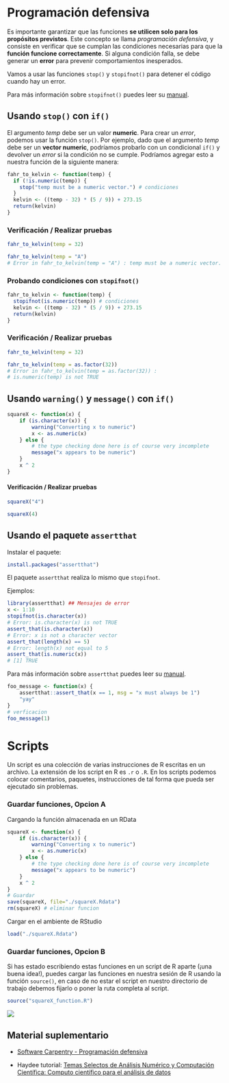 # Programación defensiva

Es importante garantizar que las funciones **se utilicen solo para los propósitos previstos**. Este concepto se llama *programación defensiva*, y consiste en verificar que se cumplan las condiciones necesarias para que la **función funcione correctamente**. Si alguna condición falla, se debe generar un **error** para prevenir comportamientos inesperados.

Vamos a usar las funciones `stop()` y `stopifnot()` para detener el código cuando hay un error.

Para más información sobre `stopifnot()` puedes leer su [manual](https://www.rdocumentation.org/packages/base/versions/3.6.2/topics/stopifnot).

## **Usando `stop()` con `if()`**

El argumento *temp* debe ser un valor **numeric**. Para crear un *error*, podemos usar la función `stop()`. Por ejemplo, dado que el argumento *temp* debe ser un **vector numeric**, podríamos probarlo con un condicional `if()` y devolver un *error* si la condición no se cumple. Podríamos agregar esto a nuestra función de la siguiente manera:

```{r}
fahr_to_kelvin <- function(temp) {
  if (!is.numeric(temp)) {
    stop("temp must be a numeric vector.") # condiciones
  }
  kelvin <- ((temp - 32) * (5 / 9)) + 273.15
  return(kelvin)
}
```

### Verificación / Realizar pruebas

```{r}
fahr_to_kelvin(temp = 32)
```

```{r, eval=FALSE}
fahr_to_kelvin(temp = "A")
# Error in fahr_to_kelvin(temp = "A") : temp must be a numeric vector.
```

### **Probando condiciones con `stopifnot()`**

```{r}
fahr_to_kelvin <- function(temp) {
  stopifnot(is.numeric(temp)) # condiciones
  kelvin <- ((temp - 32) * (5 / 9)) + 273.15
  return(kelvin)
}
```

### Verificación / Realizar pruebas

```{r}
fahr_to_kelvin(temp = 32)
```

```{r, eval=FALSE}
fahr_to_kelvin(temp = as.factor(32))
# Error in fahr_to_kelvin(temp = as.factor(32)) :
# is.numeric(temp) is not TRUE
```

## **Usando `warning()` y `message()` con `if()`**

```{r}
squareX <- function(x) {
    if (is.character(x)) {
        warning("Converting x to numeric")
        x <- as.numeric(x)
    } else {
        # the type checking done here is of course very incomplete
        message("x appears to be numeric")
    }
    x ^ 2 
}
```

#### Verificación / Realizar pruebas

```{r}
squareX("4")
```

```{r}
squareX(4)
```

## **Usando el paquete `assertthat`**

Instalar el paquete:

```{r, eval=FALSE}
install.packages("assertthat")
```

El paquete `assertthat` realiza lo mismo que `stopifnot`.

Ejemplos:

```{r, eval=FALSE}
library(assertthat) ## Mensajes de error
x <- 1:10
stopifnot(is.character(x))
# Error: is.character(x) is not TRUE
assert_that(is.character(x))
# Error: x is not a character vector
assert_that(length(x) == 5)
# Error: length(x) not equal to 5
assert_that(is.numeric(x))
# [1] TRUE
```

Para más información sobre `assertthat` puedes leer su [manual](https://www.r-project.org/nosvn/pandoc/assertthat.html#:~:text=assertthat%20provides%20a%20drop%20in,while%20producing%20useful%20error%20messages.).

```{r}
foo_message <- function(x) {
    assertthat::assert_that(x == 1, msg = "x must always be 1")
    "yay"
} 
# verficacion
foo_message(1)
```

# Scripts

Un script es una colección de varias instrucciones de R escritas en un archivo. La extensión de los script en R es `.r` o `.R`. En los scripts podemos colocar comentarios, paquetes, instrucciones de tal forma que pueda ser ejecutado sin problemas.

### **Guardar funciones, Opcion A**

Cargando la función almacenada en un RData

```{r, eval=FALSE}
squareX <- function(x) {
    if (is.character(x)) {
        warning("Converting x to numeric")
        x <- as.numeric(x)
    } else {
        # the type checking done here is of course very incomplete
        message("x appears to be numeric")
    }
    x ^ 2 
}
# Guardar
save(squareX, file="./squareX.Rdata")
rm(squareX) # eliminar funcion
```

Cargar en el ambiente de RStudio

```{r, eval=FALSE}
load("./squareX.Rdata")
```

### **Guardar funciones, Opcion B**

Si has estado escribiendo estas funciones en un script de R aparte (¡una buena idea!), puedes cargar las funciones en nuestra sesión de R usando la función `source()`, en caso de no estar el script en nuestro directorio de trabajo debemos fijarlo o poner la ruta completa al script.

```{r, eval=FALSE}
source("squareX_function.R")
```

![](img/meme3.jpg){fig-align="center"}

## Material suplementario

-   [Software Carpentry - Programación defensiva](https://swcarpentry.github.io/r-novice-gapminder-es/10-functions.html)

-   Haydee tutorial: [Temas Selectos de Análisis Numérico y Computación Científica: Computo científico para el análisis de datos](https://haydeeperuyero.github.io/Computo_Cientifico/)
